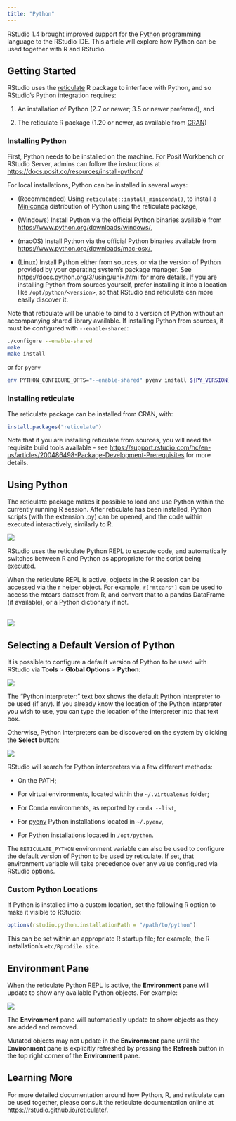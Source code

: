 ```yaml
---
title: "Python"
---
```


RStudio 1.4 brought improved support for the [Python](https://www.python.org/) programming language to the RStudio IDE. This article will explore how Python can be used together with R and RStudio.

## Getting Started

RStudio uses the [reticulate](https://rstudio.github.io/reticulate/) R package to interface with Python, and so RStudio's Python integration requires:

1.  An installation of Python (2.7 or newer; 3.5 or newer preferred), and

2.  The reticulate R package (1.20 or newer, as available from [CRAN](https://cran.r-project.org/package=reticulate))

### Installing Python

First, Python needs to be installed on the machine. For Posit Workbench or RStudio Server, admins can follow the instructions at <https://docs.posit.co/resources/install-python/>

For local installations, Python can be installed in several ways:

-  (Recommended) Using `reticulate::install_miniconda()`, to install a [Miniconda](https://docs.conda.io/en/latest/miniconda.html) distribution of Python using the reticulate package,

-  (Windows) Install Python via the official Python binaries available from <https://www.python.org/downloads/windows/>,

-  (macOS) Install Python via the official Python binaries available from <https://www.python.org/downloads/mac-osx/>,

-  (Linux) Install Python either from sources, or via the version of Python provided by your operating system's package manager. See <https://docs.python.org/3/using/unix.html> for more details. If you are installing Python from sources yourself, prefer installing it into a location like `/opt/python/<version>`, so that RStudio and reticulate can more easily discover it.

::: {.callout-warning}

Note that reticulate will be unable to bind to a version of Python without an accompanying shared library available. If installing Python from sources, it must be configured with `--enable-shared`:

``` bash
./configure --enable-shared
make
make install
```

or for `pyenv`

``` bash
env PYTHON_CONFIGURE_OPTS="--enable-shared" pyenv install ${PY_VERSION}
```

:::



### Installing reticulate

The reticulate package can be installed from CRAN, with:

``` r
install.packages("reticulate")
```

::: {.callout-note}

Note that if you are installing reticulate from sources, you will need the requisite build tools available - see <https://support.rstudio.com/hc/en-us/articles/200486498-Package-Development-Prerequisites> for more details.

:::

## Using Python

The reticulate package makes it possible to load and use Python within the currently running R session. After reticulate has been installed, Python scripts (with the extension .py) can be opened, and the code within executed interactively, similarly to R.

![](images/python-hello-world.png){fig-alt="Screenshot of a simple Python script run via reticulate in the console."}

RStudio uses the reticulate Python REPL to execute code, and automatically switches between R and Python as appropriate for the script being executed.

When the reticulate REPL is active, objects in the R session can be accessed via the r helper object. For example, `r["mtcars"]` can be used to access the mtcars dataset from R, and convert that to a pandas DataFrame (if available), or a Python dictionary if not.

\
![](images/python-mtcars.png){fig-alt="A screenshot of the console displaying the dataframe contents of 'mtcars' in Python from R"}

## Selecting a Default Version of Python

It is possible to configure a default version of Python to be used with RStudio via **Tools** > **Global Options** > **Python**:

![](images/python-versions.png){fig-alt="Screenshot of the Global Options > Python menu and choosing a specific Python interpreter."}

The "Python interpreter:" text box shows the default Python interpreter to be used (if any). If you already know the location of the Python interpreter you wish to use, you can type the location of the interpreter into that text box.

Otherwise, Python interpreters can be discovered on the system by clicking the **Select** button:

![](images/python-interpreter.png){fig-alt="Screenshot of the available Python versions on the system"}

RStudio will search for Python interpreters via a few different methods:

-   On the PATH;

-   For virtual environments, located within the `~/.virtualenvs` folder;

-   For Conda environments, as reported by `conda --list`,

-   For [pyenv](https://github.com/pyenv/pyenv) Python installations located in `~/.pyenv`,

-   For Python installations located in `/opt/python`.

The `RETICULATE_PYTHON` environment variable can also be used to configure the default version of Python to be used by reticulate. If set, that environment variable will take precedence over any value configured via RStudio options.

### Custom Python Locations

If Python is installed into a custom location, set the following R option to make it visible to RStudio:

``` r
options(rstudio.python.installationPath = "/path/to/python")
```

This can be set within an appropriate R startup file; for example, the R installation's `etc/Rprofile.site`.

## Environment Pane

When the reticulate Python REPL is active, the **Environment** pane will update to show any available Python objects. For example:

![](images/python-environment.png){fig-alt="A screenshot of the Environment page, displaying Python specific objects"}

The **Environment** pane will automatically update to show objects as they are added and removed.

Mutated objects may not update in the **Environment** pane until the **Environment** pane is explicitly refreshed by pressing the **Refresh** button in the top right corner of the **Environment** pane.

## Learning More

For more detailed documentation around how Python, R, and reticulate can be used together, please consult the reticulate documentation online at <https://rstudio.github.io/reticulate/>.
